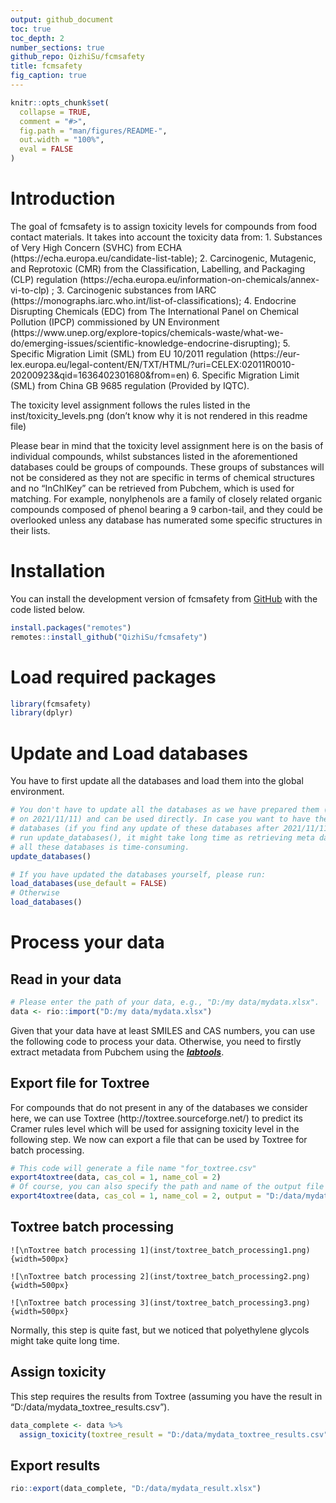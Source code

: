 ```yaml
---
output: github_document
toc: true
toc_depth: 2
number_sections: true
github_repo: QizhiSu/fcmsafety
title: fcmsafety
fig_caption: true
---
```


<!-- README.md is generated from README.Rmd. Please edit that file -->

```r
knitr::opts_chunk$set(
  collapse = TRUE,
  comment = "#>",
  fig.path = "man/figures/README-",
  out.width = "100%",
  eval = FALSE
)
```

<!-- badges: start -->
<!-- badges: end -->
# Introduction

  The goal of fcmsafety is to assign toxicity levels for compounds from food contact materials. It takes into account the toxicity data from:
  1. Substances of Very High Concern (SVHC) from ECHA (https://echa.europa.eu/candidate-list-table);
  2. Carcinogenic, Mutagenic, and Reprotoxic (CMR) from the Classification, Labelling, and Packaging (CLP) regulation (https://echa.europa.eu/information-on-chemicals/annex-vi-to-clp) ;
  3. Carcinogenic substances from IARC (https://monographs.iarc.who.int/list-of-classifications);
  4. Endocrine Disrupting Chemicals (EDC) from The International Panel on Chemical Pollution (IPCP) commissioned by UN Environment (https://www.unep.org/explore-topics/chemicals-waste/what-we-do/emerging-issues/scientific-knowledge-endocrine-disrupting);
  5. Specific Migration Limit (SML) from EU 10/2011 regulation (https://eur-lex.europa.eu/legal-content/EN/TXT/HTML/?uri=CELEX:02011R0010-20200923&qid=1636402301680&from=en)
  6. Specific Migration Limit (SML) from China GB 9685 regulation (Provided by IQTC). 
    
  The toxicity level assignment follows the rules listed in the inst/toxicity_levels.png
  (don't know why it is not rendered in this readme file)
    
  Please bear in mind that the toxicity level assignment here is on the basis of individual compounds, whilst substances listed in the aforementioned databases could be groups of compounds. These groups of substances will not be considered as they not are specific in terms of chemical structures and no "InChIKey" can be retrieved from Pubchem, which is used for matching. For example, nonylphenols
  are a family of closely related organic compounds composed of phenol bearing a 9 carbon-tail, and they could be overlooked unless any database has numerated some specific structures in their lists. 
  
# Installation

You can install the development version of fcmsafety from [GitHub](https://github.com/) with the code listed below. 

```r
install.packages("remotes")
remotes::install_github("QizhiSu/fcmsafety")
```

# Load required packages
```r
library(fcmsafety)
library(dplyr)
```

# Update and Load databases

You have to first update all the databases and load them into the global environment. 

```r
# You don't have to update all the databases as we have prepared them (updated 
# on 2021/11/11) and can be used directly. In case you want to have the latest 
# databases (if you find any update of these databases after 2021/11/11), please
# run update_databases(), it might take long time as retrieving meta data for 
# all these databases is time-consuming.
update_databases()

# If you have updated the databases yourself, please run:
load_databases(use_default = FALSE)
# Otherwise
load_databases()
```

# Process your data
## Read in your data

```r
# Please enter the path of your data, e.g., "D:/my data/mydata.xlsx".
data <- rio::import("D:/my data/mydata.xlsx")
```

Given that your data have at least SMILES and CAS numbers, you can use the following code to process your data. Otherwise, you need to firstly extract metadata from Pubchem using the [***labtools***](https://github.com/QizhiSu/labtools).

## Export file for Toxtree

For compounds that do not present in any of the databases we consider here, we can use Toxtree (http://toxtree.sourceforge.net/) to predict its Cramer rules level which will be used for assigning toxicity level in the following step. We now can export a file that can be used by Toxtree for batch processing. 

```r
# This code will generate a file name "for_toxtree.csv"
export4toxtree(data, cas_col = 1, name_col = 2)
# Of course, you can also specify the path and name of the output file
export4toxtree(data, cas_col = 1, name_col = 2, output = "D:/data/mydata_for_toxtree.csv")
```

## Toxtree batch processing

    ![\nToxtree batch processing 1](inst/toxtree_batch_processing1.png){width=500px}
    
    ![\nToxtree batch processing 2](inst/toxtree_batch_processing2.png){width=500px}
    
    ![\nToxtree batch processing 3](inst/toxtree_batch_processing3.png){width=500px}
    

Normally, this step is quite fast, but we noticed that polyethylene glycols might take quite long time.
    
## Assign toxicity

This step requires the results from Toxtree (assuming you have the result in "D:/data/mydata_toxtree_results.csv"). 

```r
data_complete <- data %>% 
  assign_toxicity(toxtree_result = "D:/data/mydata_toxtree_results.csv")
```

## Export results
```r
rio::export(data_complete, "D:/data/mydata_result.xlsx")
```

